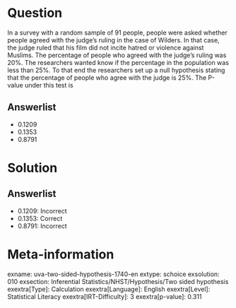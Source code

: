 Question
========

In a survey with a random sample of 91 people, people were asked whether people agreed with the judge's ruling in the case of Wilders. In that case, the judge ruled that his film did not incite hatred or violence against Muslims. The percentage of people who agreed with the judge's ruling was 20%. The researchers wanted know if the percentage in the population was less than 25%. To that end the researchers set up a null hypothesis stating that the percentage of people who agree with the judge is 25%. The P-value under this test is

Answerlist
----------

* 0.1209
* 0.1353
* 0.8791

Solution
========

Answerlist
----------

* 0.1209: Incorrect
* 0.1353: Correct
* 0.8791: Incorrect

Meta-information
================
exname: uva-two-sided-hypothesis-1740-en
extype: schoice
exsolution: 010
exsection: Inferential Statistics/NHST/Hypothesis/Two sided hypothesis
exextra[Type]: Calculation
exextra[Language]: English
exextra[Level]: Statistical Literacy
exextra[IRT-Difficulty]: 3
exextra[p-value]: 0.311
